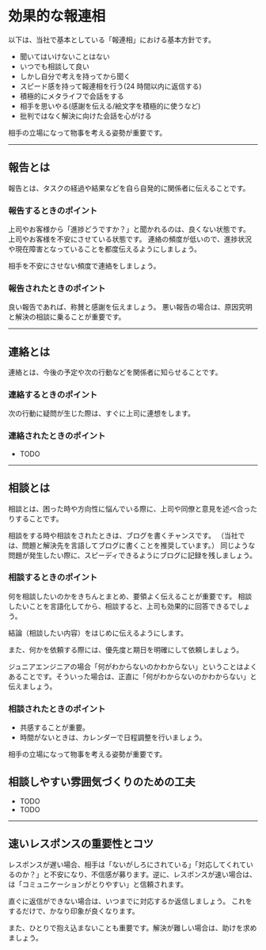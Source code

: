 # 効果的な報連相

以下は、当社で基本としている「報連相」における基本方針です。

- 聞いてはいけないことはない
- いつでも相談して良い
- しかし自分で考えを持ってから聞く
- スピード感を持って報連相を行う(24 時間以内に返信する)
- 積極的にメタライフで会話をする
- 相手を思いやる(感謝を伝える/絵文字を積極的に使うなど)
- 批判ではなく解決に向けた会話を心がける

<Info>相手の立場になって物事を考える姿勢が重要です。</Info>

---

## 報告とは

報告とは、タスクの経過や結果などを自ら自発的に関係者に伝えることです。

### 報告するときのポイント

上司やお客様から「進捗どうですか？」と聞かれるのは、良くない状態です。
上司やお客様を不安にさせている状態です。
連絡の頻度が低いので、進捗状況や現在障害となっていることを都度伝えるようにしましょう。

<Warning>相手を不安にさせない頻度で連絡をしましょう。</Warning>

### 報告されたときのポイント

良い報告であれば、称賛と感謝を伝えましょう。
悪い報告の場合は、原因究明と解決の相談に乗ることが重要です。

---

## 連絡とは

連絡とは、今後の予定や次の行動などを関係者に知らせることです。

### 連絡するときのポイント

次の行動に疑問が生じた際は、すぐに上司に連想をします。

### 連絡されたときのポイント

- TODO

---

## 相談とは

相談とは、困った時や方向性に悩んでいる際に、上司や同僚と意見を述べ合ったりすることです。

相談をする時や相談をされたときは、ブログを書くチャンスです。
（当社では、問題と解決先を言語してブログに書くことを推奨しています。）
同じような問題が発生したい際に、スピーディできるようにブログに記録を残しましょう。

### 相談するときのポイント

何を相談したいのかをきちんとまとめ、要領よく伝えることが重要です。
相談したいことを言語化してから、相談すると、上司も効果的に回答できるでしょう。

結論（相談したい内容）をはじめに伝えるようにします。

また、何かを依頼する際には、優先度と期日を明確にして依頼しましょう。

<Warning>
  ジュニアエンジニアの場合「何がわからないのかわからない」ということはよくあることです。そういった場合は、正直に「何がわからないのかわからない」と伝えましょう。
</Warning>

### 相談されたときのポイント

- 共感することが重要。
- 時間がないときは、カレンダーで日程調整を行いましょう。

<Warning>相手の立場になって物事を考える姿勢が重要です。</Warning>

## 相談しやすい雰囲気づくりのための工夫

- TODO
- TODO

---

## 速いレスポンスの重要性とコツ

レスポンスが遅い場合、相手は「ないがしろにされている」「対応してくれているのか？」と不安になり、不信感が募ります。逆に、レスポンスが速い場合は、は「コミュニケーションがとりやすい」と信頼されます。

直ぐに返信ができない場合は、いつまでに対応するか返信しましょう。
これをするだけで、かなり印象が良くなります。

また、ひとりで抱え込まないことも重要です。解決が難しい場合は、助けを求めましょう。
